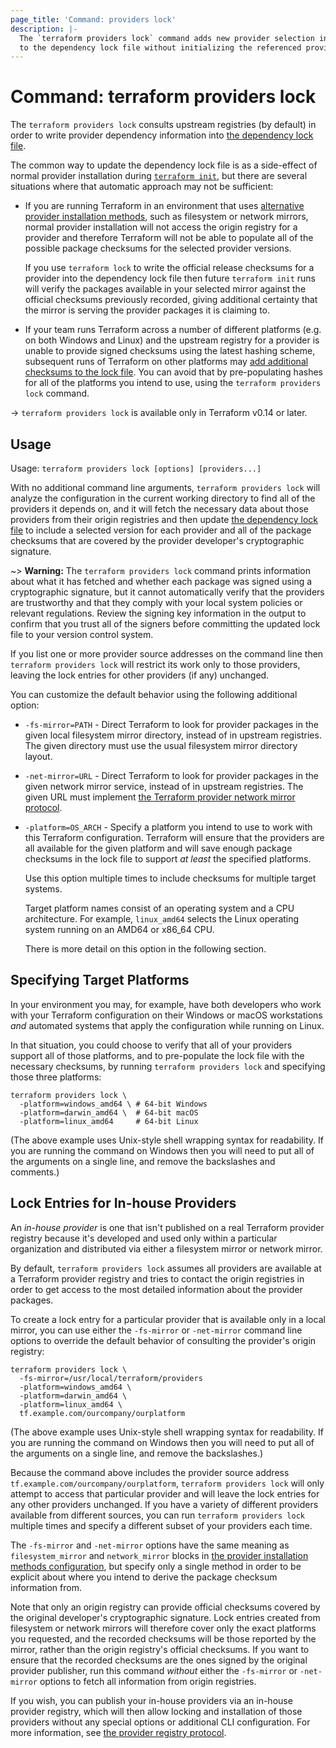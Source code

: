 ```yaml
---
page_title: 'Command: providers lock'
description: |-
  The `terraform providers lock` command adds new provider selection information
  to the dependency lock file without initializing the referenced providers.
---
```


# Command: terraform providers lock

The `terraform providers lock` consults upstream registries (by default) in
order to write provider dependency information into
[the dependency lock file](/terraform/language/files/dependency-lock).

The common way to update the dependency lock file is as a side-effect of normal
provider installation during
[`terraform init`](/terraform/cli/commands/init), but there are several situations where that
automatic approach may not be sufficient:

* If you are running Terraform in an environment that uses
  [alternative provider installation methods](/terraform/cli/config/config-file#provider-installation),
  such as filesystem or network mirrors, normal provider installation will not
  access the origin registry for a provider and therefore Terraform will not
  be able to populate all of the possible package checksums for the selected
  provider versions.

  If you use `terraform lock` to write the official release checksums for a
  provider into the dependency lock file then future `terraform init` runs
  will verify the packages available in your selected mirror against the
  official checksums previously recorded, giving additional certainty that
  the mirror is serving the provider packages it is claiming to.

* If your team runs Terraform across a number of different platforms (e.g.
  on both Windows and Linux) and the upstream registry for a provider is unable
  to provide signed checksums using the latest hashing scheme, subsequent runs
  of Terraform on other platforms may
  [add additional checksums to the lock file](/terraform/language/files/dependency-lock#new-provider-package-checksums).
  You can avoid that by pre-populating hashes for all of the platforms you
  intend to use, using the `terraform providers lock` command.

-> `terraform providers lock` is available only in Terraform v0.14 or later.

## Usage

Usage: `terraform providers lock [options] [providers...]`

With no additional command line arguments, `terraform providers lock` will
analyze the configuration in the current working directory to find all of
the providers it depends on, and it will fetch the necessary data about those
providers from their origin registries and then update
[the dependency lock file](/terraform/language/files/dependency-lock) to
include a selected version for each provider and all of the package checksums
that are covered by the provider developer's cryptographic signature.

~> **Warning:** The `terraform providers lock` command prints information
about what it has fetched and whether each package was signed using a
cryptographic signature, but it cannot automatically verify that the
providers are trustworthy and that they comply with your local system
policies or relevant regulations. Review the signing key information
in the output to confirm that you trust all of the signers before committing
the updated lock file to your version control system.

If you list one or more provider source addresses on the command line then
`terraform providers lock` will restrict its work only to those providers,
leaving the lock entries for other providers (if any) unchanged.

You can customize the default behavior using the following additional option:

* `-fs-mirror=PATH` - Direct Terraform to look for provider packages in the
  given local filesystem mirror directory, instead of in upstream registries.
  The given directory must use the usual filesystem mirror directory layout.

* `-net-mirror=URL` - Direct Terraform to look for provider packages in the
  given network mirror service, instead of in upstream registries. The
  given URL must implement
  [the Terraform provider network mirror protocol](/terraform/internals/provider-network-mirror-protocol).

* `-platform=OS_ARCH` - Specify a platform you intend to use to work with this
  Terraform configuration. Terraform will ensure that the providers are all
  available for the given platform and will save enough package checksums in
  the lock file to support _at least_ the specified platforms.

  Use this option multiple times to include checksums for multiple target
  systems.

  Target platform names consist of an operating system and a CPU
  architecture. For example, `linux_amd64` selects the Linux operating system
  running on an AMD64 or x86_64 CPU.

  There is more detail on this option in the following section.

## Specifying Target Platforms

In your environment you may, for example, have both developers who work with
your Terraform configuration on their Windows or macOS workstations _and_
automated systems that apply the configuration while running on Linux.

In that situation, you could choose to verify that all of your providers support
all of those platforms, and to pre-populate the lock file with the necessary
checksums, by running `terraform providers lock` and specifying those three
platforms:

```
terraform providers lock \
  -platform=windows_amd64 \ # 64-bit Windows
  -platform=darwin_amd64 \  # 64-bit macOS
  -platform=linux_amd64     # 64-bit Linux
```

(The above example uses Unix-style shell wrapping syntax for readability. If
you are running the command on Windows then you will need to put all of the
arguments on a single line, and remove the backslashes and comments.)

## Lock Entries for In-house Providers

An _in-house provider_ is one that isn't published on a real Terraform provider
registry because it's developed and used only within a particular organization and
distributed via either a filesystem mirror or network mirror.

By default, `terraform providers lock` assumes all providers are available
at a Terraform provider registry and tries to contact the origin registries
in order to get access to the most detailed information about the provider
packages.

To create a lock entry for a particular provider that is available only in a
local mirror, you can use either the `-fs-mirror` or `-net-mirror` command
line options to override the default behavior of consulting the provider's
origin registry:

```
terraform providers lock \
  -fs-mirror=/usr/local/terraform/providers
  -platform=windows_amd64 \
  -platform=darwin_amd64 \
  -platform=linux_amd64 \
  tf.example.com/ourcompany/ourplatform
```

(The above example uses Unix-style shell wrapping syntax for readability. If
you are running the command on Windows then you will need to put all of the
arguments on a single line, and remove the backslashes.)

Because the command above includes the provider source address
`tf.example.com/ourcompany/ourplatform`, `terraform providers lock` will only
attempt to access that particular provider and will leave the lock entries
for any other providers unchanged. If you have a variety of different providers
available from different sources, you can run `terraform providers lock`
multiple times and specify a different subset of your providers each time.

The `-fs-mirror` and `-net-mirror` options have the same meaning as
`filesystem_mirror` and `network_mirror` blocks in
[the provider installation methods configuration](/terraform/cli/config/config-file#provider-installation),
but specify only a single method in order to be explicit about where you
intend to derive the package checksum information from.

Note that only an origin registry can provide official checksums covered by
the original developer's cryptographic signature. Lock entries created from
filesystem or network mirrors will therefore cover only the exact platforms
you requested, and the recorded checksums will be those reported by the
mirror, rather than the origin registry's official checksums. If you want
to ensure that the recorded checksums are the ones signed by the original
provider publisher, run this command _without_ either the `-fs-mirror` or
`-net-mirror` options to fetch all information from origin registries.

If you wish, you can publish your in-house providers via an in-house provider
registry, which will then allow locking and installation of those providers
without any special options or additional CLI configuration. For more
information, see
[the provider registry protocol](/terraform/internals/provider-registry-protocol).
